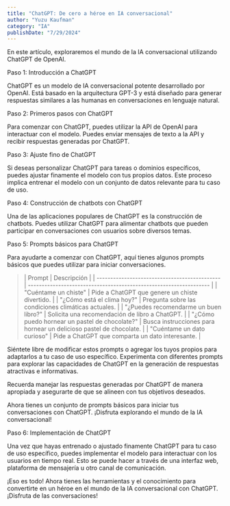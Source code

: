 ```yaml
---
title: "ChatGPT: De cero a héroe en IA conversacional"
author: "Yuzu Kaufman"
category: "IA"
publishDate: "7/29/2024"
---
```


<ImageMDX
  src="/assets/Hero/Hero.png"
  alt="ChatGPT: De cero a héroe en IA conversacional"
  width={800}
  height={800}
/>

<Parrafo>
  En este artículo, exploraremos el mundo de la IA conversacional utilizando
  ChatGPT de OpenAI.
</Parrafo>

<SubTitulo> Paso 1: Introducción a ChatGPT </SubTitulo>

<Parrafo>
  ChatGPT es un modelo de IA conversacional potente desarrollado por OpenAI.
  Está basado en la arquitectura GPT-3 y está diseñado para generar respuestas
  similares a las humanas en conversaciones en lenguaje natural.
</Parrafo>

<SubSeccion> Paso 2: Primeros pasos con ChatGPT </SubSeccion>

<Parrafo>
  Para comenzar con ChatGPT, puedes utilizar la API de OpenAI para interactuar
  con el modelo. Puedes enviar mensajes de texto a la API y recibir respuestas
  generadas por ChatGPT.
</Parrafo>

<SubSeccion> Paso 3: Ajuste fino de ChatGPT </SubSeccion>

<Parrafo>
  Si deseas personalizar ChatGPT para tareas o dominios específicos, puedes
  ajustar finamente el modelo con tus propios datos. Este proceso implica
  entrenar el modelo con un conjunto de datos relevante para tu caso de uso.
</Parrafo>

<SubSeccion> Paso 4: Construcción de chatbots con ChatGPT </SubSeccion>

<Parrafo>
  Una de las aplicaciones populares de ChatGPT es la construcción de chatbots.
  Puedes utilizar ChatGPT para alimentar chatbots que pueden participar en
  conversaciones con usuarios sobre diversos temas.
</Parrafo>

<SubSeccion> Paso 5: Prompts básicos para ChatGPT </SubSeccion>

<Parrafo>
  Para ayudarte a comenzar con ChatGPT, aquí tienes algunos prompts básicos que
  puedes utilizar para iniciar conversaciones.
</Parrafo>

<BlockQuote>
| Prompt                                        | Descripción                                                        |
| --------------------------------------------- | ------------------------------------------------------------------ |
| "Cuéntame un chiste"                          | Pide a ChatGPT que genere un chiste divertido.                     |
| "¿Cómo está el clima hoy?"                    | Pregunta sobre las condiciones climáticas actuales.                |
| "¿Puedes recomendarme un buen libro?"         | Solicita una recomendación de libro a ChatGPT.                     |
| "¿Cómo puedo hornear un pastel de chocolate?" | Busca instrucciones para hornear un delicioso pastel de chocolate. |
| "Cuéntame un dato curioso"                    | Pide a ChatGPT que comparta un dato interesante.                   |

</BlockQuote>

<Parrafo>
Siéntete libre de modificar estos prompts o agregar los tuyos propios para adaptarlos a tu caso de uso específico. Experimenta con diferentes prompts para explorar las capacidades de ChatGPT en la generación de respuestas atractivas e informativas.

Recuerda manejar las respuestas generadas por ChatGPT de manera apropiada y asegurarte de que se alineen con tus objetivos deseados.

Ahora tienes un conjunto de prompts básicos para iniciar tus conversaciones con ChatGPT. ¡Disfruta explorando el mundo de la IA conversacional!

</Parrafo>

<SubSeccion> Paso 6: Implementación de ChatGPT </SubSeccion>

<Parrafo>
Una vez que hayas entrenado o ajustado finamente ChatGPT para tu caso de uso específico, puedes implementar el modelo para interactuar con los usuarios en tiempo real. Esto se puede hacer a través de una interfaz web, plataforma de mensajería u otro canal de comunicación.

¡Eso es todo! Ahora tienes las herramientas y el conocimiento para convertirte en un héroe en el mundo de la IA conversacional con ChatGPT. ¡Disfruta de las conversaciones!

</Parrafo>
